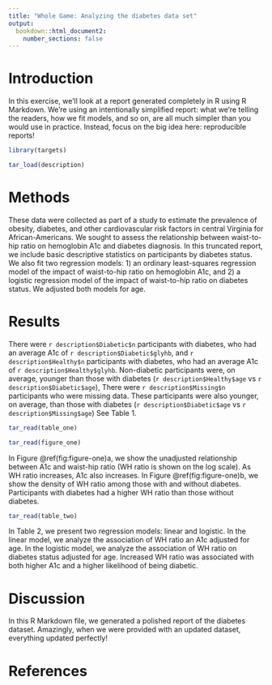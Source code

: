 ```yaml
---
title: "Whole Game: Analyzing the diabetes data set"
output: 
  bookdown::html_document2:
    number_sections: false
---
```


# Introduction

In this exercise, we'll look at a report generated completely in R using R Markdown.
We're using an intentionally simplified report: what we're telling the readers, how we fit models, and so on, are all much simpler than you would use in practice.
Instead, focus on the big idea here: reproducible reports!

```r
library(targets)

tar_load(description)
```

# Methods

These data were collected as part of a study to estimate the prevalence of obesity, diabetes, and other cardiovascular risk factors in central Virginia for African-Americans.
We sought to assess the relationship between waist-to-hip ratio on hemoglobin A1c and diabetes diagnosis.
In this truncated report, we include basic descriptive statistics on participants by diabetes status.
We also fit two regression models: 1) an ordinary least-squares regression model of the impact of waist-to-hip ratio on hemoglobin A1c, and 2) a logistic regression model of the impact of waist-to-hip ratio on diabetes status.
We adjusted both models for age.

# Results

There were `r description$Diabetic$n` participants with diabetes, who had an average A1c of `r description$Diabetic$glyhb`, and `r description$Healthy$n` participants with diabetes, who had an average A1c of `r description$Healthy$glyhb`.
Non-diabetic participants were, on average, younger than those with diabetes (`r description$Healthy$age` vs `r description$Diabetic$age`), There were `r description$Missing$n` participants who were missing data.
These participants were also younger, on average, than those with diabetes (`r description$Diabetic$age` vs `r description$Missing$age`) See Table 1.

```r
tar_read(table_one)
```

```r
tar_read(figure_one)
```

In Figure \@ref(fig:figure-one)a, we show the unadjusted relationship between A1c and waist-hip ratio (WH ratio is shown on the log scale).
As WH ratio increases, A1c also increases.
In Figure \@ref(fig:figure-one)b, we show the density of WH ratio among those with and without diabetes.
Participants with diabetes had a higher WH ratio than those without diabetes.

```r
tar_read(table_two)
```

In Table 2, we present two regression models: linear and logistic.
In the linear model, we analyze the association of WH ratio an A1c adjusted for age.
In the logistic model, we analyze the association of WH ratio on diabetes status adjusted for age.
Increased WH ratio was associated with both higher A1c and a higher likelihood of being diabetic.

# Discussion

In this R Markdown file, we generated a polished report of the diabetes dataset.
Amazingly, when we were provided with an updated dataset, everything updated perfectly!

# References
